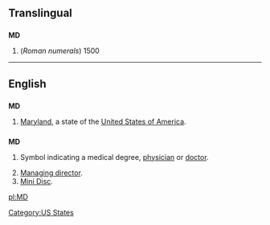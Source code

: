==Translingual==

==={{abbreviation}}===
'''MD'''

# (''Roman numerals'') 1500

----

==English==

==={{abbreviation}}===
'''MD'''
# [[Maryland]], a state of the [[United States of America]].

==={{initialism}}===
'''MD'''

# {{US}} Symbol indicating a medical degree, [[physician]] or [[doctor]].
# [[managing director|Managing director]].
# [[Mini Disc]].

[[Category:US States]]

[[pl:MD]]